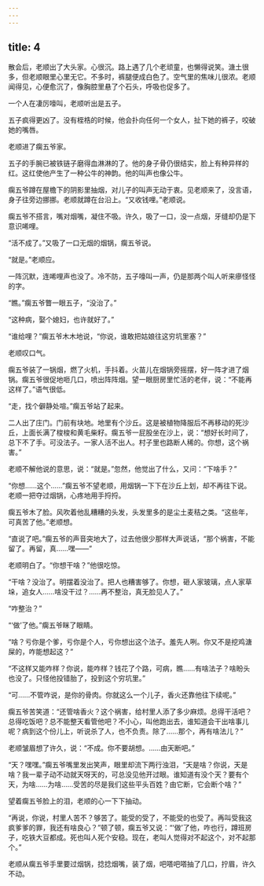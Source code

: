 ```yaml
---
---
---
```

title: 4
---



散会后，老顺出了大头家。心很沉。路上遇了几个老顽童，也懒得说笑。溏土很多，但老顺眼里心里无它。不多时，裤腿便成白色了。空气里的焦味儿很浓。老顺闻得见，心便愈沉了，像胸腔里悬了个石头，呼吸也促多了。

一个人在凄厉嚎叫，老顺听出是五子。

五子疯得更凶了。没有桎梏的时候，他会扑向任何一个女人，扯下她的裤子，咬破她的嘴唇。

老顺进了瘸五爷家。

五子的手腕已被铁链子磨得血淋淋的了。他的身子骨仍很结实，脸上有种异样的红。这红使他产生了一种公牛的神韵。他的叫声也像公牛。

瘸五爷蹲在屋檐下的阴影里抽烟，对儿子的叫声无动于衷。见老顺来了，没言语，身子往旁边挪挪。老顺就蹲在台沿上。“又收钱哩。”老顺说。

瘸五爷不搭言，嘴对烟嘴，凝住不吸。许久，吸了一口，没一点烟，牙缝却仍是下意识唏哩。

“活不成了。”又吸了一口无烟的烟锅，瘸五爷说。

“就是。”老顺应。

一阵沉默，连唏哩声也没了。冷不防，五子嚎叫一声，仍是那两个叫人听来瘮怪怪的字。

“瞧。”瘸五爷瞥一眼五子，“没治了。”

“这种病，娶个媳妇，也许就好了。”

“谁给哩？”瘸五爷木木地说，“你说，谁敢把姑娘往这穷坑里塞？”

老顺叹口气。

瘸五爷装了一锅烟，燃了火机，手抖着。火苗儿在烟锅旁摇摆，好一阵才进了烟锅。瘸五爷很促地咂几口，喷出阵阵烟。望一眼厨房里忙活的老伴，说：“不能再这样了。”语气很低。

“走，找个僻静处喧。”瘸五爷站了起来。

二人出了庄门。门前有块地。地里有个沙丘。这是被植物降服后不再移动的死沙丘，上面长满了梭梭和黄毛柴籽。瘸五爷一屁股坐在沙上，说：“想好长时间了，总下不了手。可没法子。一家人活不出人。村子里也路断人稀的。你想，这个祸害。”

老顺不解他说的意思，说：“就是。”忽然，他觉出了什么，又问：“下啥手？”

“你想……这个……”瘸五爷不望老顺，用烟锅一下下在沙丘上划，却不再往下说。老顺一把夺过烟锅，心疼地用手捋捋。

瘸五爷木了脸。风吹着他乱糟糟的头发，头发里多的是尘土麦秸之类。“这些年，可真苦了他。”老顺想。

“直说了吧。”瘸五爷的声音突地大了，过去他很少那样大声说话，“那个祸害，不能留了。再留，真……嘿——”

老顺明白了。“你想干啥？”他很吃惊。

“干啥？没治了。明摆着没治了。把人也糟害够了。你想，砸人家玻璃，点人家草垛，追女人……啥没干过？……再不整治，真无脸见人了。”

“咋整治？”

“‘做’了他。”瘸五爷眯了眼睛。

“啥？亏你是个爹，亏你是个人，亏你想出这个法子。羞先人咧。你又不是挖鸡溏屎的，咋能想起这？”

“不这样又能咋样？你说，能咋样？钱花了个路，可病，瞧……有啥法子？啥盼头也没了。只怪他投错胎了，投到这个穷坑里。”

“可……不管咋说，是你的骨肉。你就这么一个儿子，香火还靠他往下续呢。”

瘸五爷苦笑道：“还管啥香火？这个祸害，给村里人添了多少麻烦。总得干活吧？总得吃饭吧？总不能整天看管他吧？不小心，叫他跑出去，谁知道会干出啥事儿呢？病到这个份儿上，听说杀了人，也不负责。除了……那个，再有啥法儿？”

老顺皱眉想了许久，说：“不成。你不要胡想。……由天断吧。”

“天？嘿嘿。”瘸五爷嘴里发出笑声，眼里却流下两行浊泪，“天是啥？你说，天是啥？我一辈子动不动就天呀天的，可总没见他开过眼。谁知道有没个天？要有个天，为啥……为啥……受苦的尽是我们这些平头百姓？由它断，它会断个啥？”

望着瘸五爷脸上的泪，老顺的心一下下抽动。

“再说，你说，村里人苦不？够苦了。能受的受了，不能受的也受了。再叫受我这疯爹爹的罪，我还有啥良心？”顿了顿，瘸五爷又说：“‘做’了他，咋也行，蹲班房子，吃铁大豆都成。死也叫人死个安稳。现在，老叫人觉得对不起这个，对不起那个。”

老顺从瘸五爷手里要过烟锅，捻捻烟嘴，装了烟，吧嗒吧嗒抽了几口，拧眉，许久不动。